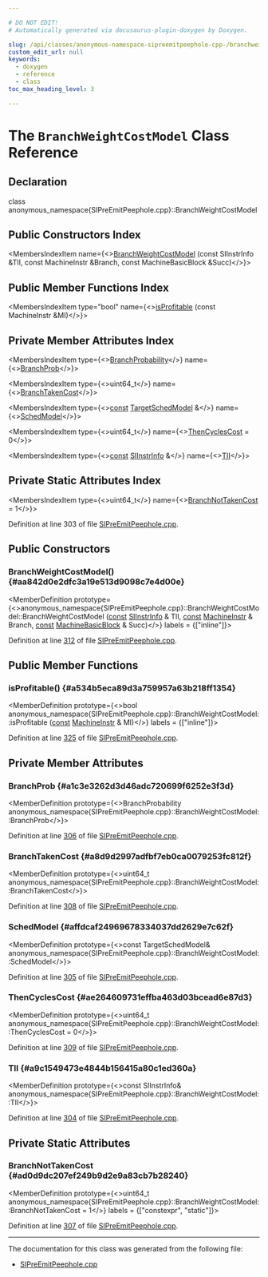 ```yaml
---

# DO NOT EDIT!
# Automatically generated via docusaurus-plugin-doxygen by Doxygen.

slug: /api/classes/anonymous-namespace-sipreemitpeephole-cpp-/branchweightcostmodel
custom_edit_url: null
keywords:
  - doxygen
  - reference
  - class
toc_max_heading_level: 3

---
```





# The `BranchWeightCostModel` Class Reference

<DoxygenPage pluginConfig={pluginConfig}>



## Declaration

<CodeBlock>class anonymous_namespace{SIPreEmitPeephole.cpp}::BranchWeightCostModel</CodeBlock>

## Public Constructors Index

<MembersIndex>

<MembersIndexItem
  name={<><a href="#aa842d0e2dfc3a19e513d9098c7e4d00e">BranchWeightCostModel</a> (const SIInstrInfo &amp;TII, const MachineInstr &amp;Branch, const MachineBasicBlock &amp;Succ)</>}>
</MembersIndexItem>

</MembersIndex>

## Public Member Functions Index

<MembersIndex>

<MembersIndexItem
  type="bool"
  name={<><a href="#a534b5eca89d3a759957a63b218ff1354">isProfitable</a> (const MachineInstr &amp;MI)</>}>
</MembersIndexItem>

</MembersIndex>

## Private Member Attributes Index

<MembersIndex>

<MembersIndexItem
  type={<><a href="/docs/api/classes/llvm/branchprobability">BranchProbability</a></>}
  name={<><a href="#a1c3e3262d3d46adc720699f6252e3f3d">BranchProb</a></>}>
</MembersIndexItem>

<MembersIndexItem
  type={<>uint64&#95;t</>}
  name={<><a href="#a8d9d2997adfbf7eb0ca0079253fc812f">BranchTakenCost</a></>}>
</MembersIndexItem>

<MembersIndexItem
  type={<><a href="/docs/api/files/lib/lib/target/lib/target/aarch64/aarch64promoteconstant-cpp/#a90f8350fecae261c25be85d38b451bff">const</a> <a href="/docs/api/classes/llvm/targetschedmodel">TargetSchedModel</a> &amp;</>}
  name={<><a href="#affdcaf24969678334037dd2629e7c62f">SchedModel</a></>}>
</MembersIndexItem>

<MembersIndexItem
  type={<>uint64&#95;t</>}
  name={<><a href="#ae264609731effba463d03bcead6e87d3">ThenCyclesCost</a> = 0</>}>
</MembersIndexItem>

<MembersIndexItem
  type={<><a href="/docs/api/files/lib/lib/target/lib/target/aarch64/aarch64promoteconstant-cpp/#a90f8350fecae261c25be85d38b451bff">const</a> <a href="/docs/api/classes/llvm/siinstrinfo">SIInstrInfo</a> &amp;</>}
  name={<><a href="#a9c1549473e4844b156415a80c1ed360a">TII</a></>}>
</MembersIndexItem>

</MembersIndex>

## Private Static Attributes Index

<MembersIndex>

<MembersIndexItem
  type={<>uint64&#95;t</>}
  name={<><a href="#ad0d9dc207ef249b9d2e9a83cb7b28240">BranchNotTakenCost</a> = 1</>}>
</MembersIndexItem>

</MembersIndex>


Definition at line 303 of file <a href="/docs/api/files/lib/lib/target/lib/target/amdgpu/sipreemitpeephole-cpp">SIPreEmitPeephole.cpp</a>.

<SectionDefinition>

## Public Constructors

### BranchWeightCostModel() {#aa842d0e2dfc3a19e513d9098c7e4d00e}

<MemberDefinition
  prototype={<>anonymous&#95;namespace&#123;SIPreEmitPeephole.cpp&#125;::BranchWeightCostModel::BranchWeightCostModel (<a href="/docs/api/files/lib/lib/target/lib/target/aarch64/aarch64promoteconstant-cpp/#a90f8350fecae261c25be85d38b451bff">const</a> <a href="/docs/api/classes/llvm/siinstrinfo">SIInstrInfo</a> &amp; TII, <a href="/docs/api/files/lib/lib/target/lib/target/aarch64/aarch64promoteconstant-cpp/#a90f8350fecae261c25be85d38b451bff">const</a> <a href="/docs/api/classes/llvm/machineinstr">MachineInstr</a> &amp; Branch, <a href="/docs/api/files/lib/lib/target/lib/target/aarch64/aarch64promoteconstant-cpp/#a90f8350fecae261c25be85d38b451bff">const</a> <a href="/docs/api/classes/llvm/machinebasicblock">MachineBasicBlock</a> &amp; Succ)</>}
  labels = {["inline"]}>

Definition at line <a href="/docs/api/files/lib/lib/target/lib/target/amdgpu/sipreemitpeephole-cpp/#l00312">312</a> of file <a href="/docs/api/files/lib/lib/target/lib/target/amdgpu/sipreemitpeephole-cpp">SIPreEmitPeephole.cpp</a>.
</MemberDefinition>

</SectionDefinition>

<SectionDefinition>

## Public Member Functions

### isProfitable() {#a534b5eca89d3a759957a63b218ff1354}

<MemberDefinition
  prototype={<>bool anonymous&#95;namespace&#123;SIPreEmitPeephole.cpp&#125;::BranchWeightCostModel::isProfitable (<a href="/docs/api/files/lib/lib/target/lib/target/aarch64/aarch64promoteconstant-cpp/#a90f8350fecae261c25be85d38b451bff">const</a> <a href="/docs/api/classes/llvm/machineinstr">MachineInstr</a> &amp; MI)</>}
  labels = {["inline"]}>

Definition at line <a href="/docs/api/files/lib/lib/target/lib/target/amdgpu/sipreemitpeephole-cpp/#l00325">325</a> of file <a href="/docs/api/files/lib/lib/target/lib/target/amdgpu/sipreemitpeephole-cpp">SIPreEmitPeephole.cpp</a>.
</MemberDefinition>

</SectionDefinition>

<SectionDefinition>

## Private Member Attributes

### BranchProb {#a1c3e3262d3d46adc720699f6252e3f3d}

<MemberDefinition
  prototype={<>BranchProbability anonymous&#95;namespace&#123;SIPreEmitPeephole.cpp&#125;::BranchWeightCostModel::BranchProb</>}>

Definition at line <a href="/docs/api/files/lib/lib/target/lib/target/amdgpu/sipreemitpeephole-cpp/#l00306">306</a> of file <a href="/docs/api/files/lib/lib/target/lib/target/amdgpu/sipreemitpeephole-cpp">SIPreEmitPeephole.cpp</a>.
</MemberDefinition>

### BranchTakenCost {#a8d9d2997adfbf7eb0ca0079253fc812f}

<MemberDefinition
  prototype={<>uint64&#95;t anonymous&#95;namespace&#123;SIPreEmitPeephole.cpp&#125;::BranchWeightCostModel::BranchTakenCost</>}>

Definition at line <a href="/docs/api/files/lib/lib/target/lib/target/amdgpu/sipreemitpeephole-cpp/#l00308">308</a> of file <a href="/docs/api/files/lib/lib/target/lib/target/amdgpu/sipreemitpeephole-cpp">SIPreEmitPeephole.cpp</a>.
</MemberDefinition>

### SchedModel {#affdcaf24969678334037dd2629e7c62f}

<MemberDefinition
  prototype={<>const TargetSchedModel&amp; anonymous&#95;namespace&#123;SIPreEmitPeephole.cpp&#125;::BranchWeightCostModel::SchedModel</>}>

Definition at line <a href="/docs/api/files/lib/lib/target/lib/target/amdgpu/sipreemitpeephole-cpp/#l00305">305</a> of file <a href="/docs/api/files/lib/lib/target/lib/target/amdgpu/sipreemitpeephole-cpp">SIPreEmitPeephole.cpp</a>.
</MemberDefinition>

### ThenCyclesCost {#ae264609731effba463d03bcead6e87d3}

<MemberDefinition
  prototype={<>uint64&#95;t anonymous&#95;namespace&#123;SIPreEmitPeephole.cpp&#125;::BranchWeightCostModel::ThenCyclesCost = 0</>}>

Definition at line <a href="/docs/api/files/lib/lib/target/lib/target/amdgpu/sipreemitpeephole-cpp/#l00309">309</a> of file <a href="/docs/api/files/lib/lib/target/lib/target/amdgpu/sipreemitpeephole-cpp">SIPreEmitPeephole.cpp</a>.
</MemberDefinition>

### TII {#a9c1549473e4844b156415a80c1ed360a}

<MemberDefinition
  prototype={<>const SIInstrInfo&amp; anonymous&#95;namespace&#123;SIPreEmitPeephole.cpp&#125;::BranchWeightCostModel::TII</>}>

Definition at line <a href="/docs/api/files/lib/lib/target/lib/target/amdgpu/sipreemitpeephole-cpp/#l00304">304</a> of file <a href="/docs/api/files/lib/lib/target/lib/target/amdgpu/sipreemitpeephole-cpp">SIPreEmitPeephole.cpp</a>.
</MemberDefinition>

</SectionDefinition>

<SectionDefinition>

## Private Static Attributes

### BranchNotTakenCost {#ad0d9dc207ef249b9d2e9a83cb7b28240}

<MemberDefinition
  prototype={<>uint64&#95;t anonymous&#95;namespace&#123;SIPreEmitPeephole.cpp&#125;::BranchWeightCostModel::BranchNotTakenCost = 1</>}
  labels = {["constexpr", "static"]}>

Definition at line <a href="/docs/api/files/lib/lib/target/lib/target/amdgpu/sipreemitpeephole-cpp/#l00307">307</a> of file <a href="/docs/api/files/lib/lib/target/lib/target/amdgpu/sipreemitpeephole-cpp">SIPreEmitPeephole.cpp</a>.
</MemberDefinition>

</SectionDefinition>

<hr/>

The documentation for this class was generated from the following file:

<ul>
<li><a href="/docs/api/files/lib/lib/target/lib/target/amdgpu/sipreemitpeephole-cpp">SIPreEmitPeephole.cpp</a></li>
</ul>

</DoxygenPage>
